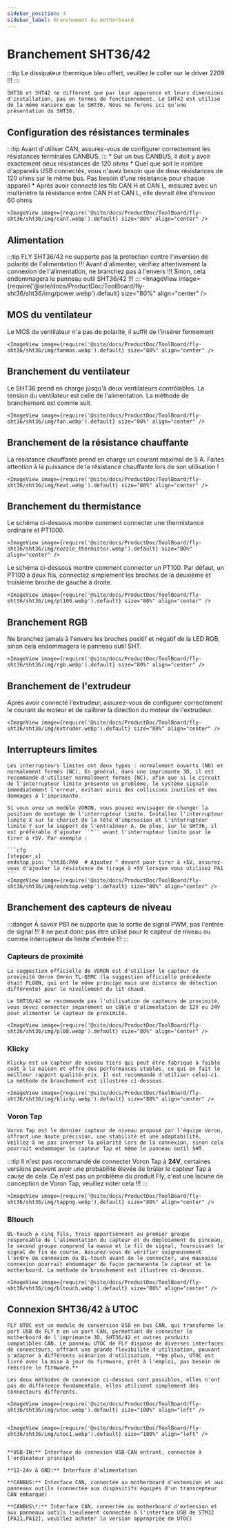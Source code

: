 ```yaml
---
sidebar_position: 4
sidebar_label: Branchement du motherboard
---
```


# Branchement SHT36/42

:::tip
Le dissipateur thermique bleu offert, veuillez le coller sur le driver 2209 !!!
:::

    SHT36 et SHT42 ne diffèrent que par leur apparence et leurs dimensions d'installation, pas en termes de fonctionnement. Le SHT42 est utilisé de la même manière que le SHT36. Nous ne ferons ici qu'une présentation du SHT36.

## Configuration des résistances terminales

:::tip
Avant d'utiliser CAN, assurez-vous de configurer correctement les résistances terminales CANBUS.
:::
    * Sur un bus CANBUS, il doit y avoir exactement deux résistances de 120 ohms
    * Quel que soit le nombre d'appareils USB connectés, vous n'avez besoin que de deux résistances de 120 ohms sur le même bus. Pas besoin d'une résistance pour chaque appareil
    * Après avoir connecté les fils CAN H et CAN L, mesurez avec un multimètre la résistance entre CAN H et CAN L, elle devrait être d'environ 60 ohms
    
    <ImageView image={require('@site/docs/ProductDoc/ToolBoard/fly-sht36/sht36/img/can7.webp').default} size="80%" align="center" />

## Alimentation

:::tip
FLY SHT36/42 ne supporte pas la protection contre l'inversion de polarité de l'alimentation !!! Avant d'alimenter, vérifiez attentivement la connexion de l'alimentation, ne branchez pas à l'envers !!! Sinon, cela endommagera le panneau outil SHT36/42 !!!
:::
    <ImageView image={require('@site/docs/ProductDoc/ToolBoard/fly-sht36/sht36/img/power.webp').default} size="80%" align="center" />

## MOS du ventilateur

Le MOS du ventilateur n'a pas de polarité, il suffit de l'insérer fermement

    <ImageView image={require('@site/docs/ProductDoc/ToolBoard/fly-sht36/sht36/img/fanmos.webp').default} size="80%" align="center" />

## Branchement du ventilateur

Le SHT36 prend en charge jusqu'à deux ventilateurs contrôlables. La tension du ventilateur est celle de l'alimentation. La méthode de branchement est comme suit.

    <ImageView image={require('@site/docs/ProductDoc/ToolBoard/fly-sht36/sht36/img/fan.webp').default} size="80%" align="center" />

## Branchement de la résistance chauffante

La résistance chauffante prend en charge un courant maximal de 5 A. Faites attention à la puissance de la résistance chauffante lors de son utilisation !

    <ImageView image={require('@site/docs/ProductDoc/ToolBoard/fly-sht36/sht36/img/heat.webp').default} size="80%" align="center" />

## Branchement du thermistance

Le schéma ci-dessous montre comment connecter une thermistance ordinaire et PT1000.

    <ImageView image={require('@site/docs/ProductDoc/ToolBoard/fly-sht36/sht36/img/nozzle_thermistor.webp').default} size="80%" align="center" />

Le schéma ci-dessous montre comment connecter un PT100. Par défaut, un PT100 à deux fils, connectez simplement les broches de la deuxième et troisième broche de gauche à droite.

    <ImageView image={require('@site/docs/ProductDoc/ToolBoard/fly-sht36/sht36/img/pt100.webp').default} size="80%" align="center" />

## Branchement RGB

Ne branchez jamais à l'envers les broches positif et négatif de la LED RGB, sinon cela endommagera le panneau outil SHT.

    <ImageView image={require('@site/docs/ProductDoc/ToolBoard/fly-sht36/sht36/img/rgb.webp').default} size="80%" align="center" />

## Branchement de l'extrudeur

Après avoir connecté l'extrudeur, assurez-vous de configurer correctement le courant du moteur et de calibrer la direction du moteur de l'extrudeur.

    <ImageView image={require('@site/docs/ProductDoc/ToolBoard/fly-sht36/sht36/img/extruder.webp').default} size="80%" align="center" />

## Interrupteurs limites

    Les interrupteurs limites ont deux types : normalement ouverts (NO) et normalement fermés (NC). En général, dans une imprimante 3D, il est recommandé d'utiliser normalement fermés (NC), afin que si le circuit de l'interrupteur limite présente un problème, le système signale immédiatement l'erreur, évitant ainsi des collisions inutiles et des dommages à l'imprimante.

    Si vous avez un modèle VORON, vous pouvez envisager de changer la position de montage de l'interrupteur limite. Installez l'interrupteur limite X sur le chariot de la tête d'impression et l'interrupteur limite Y sur le support de l'entraîneur A. De plus, sur le SHT36, il est préférable d'ajouter ``^`` avant l'interrupteur limite pour le tirer à +5V. Par exemple :

    ```cfg
    [stepper_x]
    endstop_pin: ^sht36:PA0  # Ajoutez ^ devant pour tirer à +5V, assurez-vous d'ajouter la résistance de tirage à +5V lorsque vous utilisez PA1
    ```
    <ImageView image={require('@site/docs/ProductDoc/ToolBoard/fly-sht36/sht36/img/endstop.webp').default} size="80%" align="center" />

## Branchement des capteurs de niveau

:::danger À savoir
PB1 ne supporte que la sortie de signal PWM, pas l'entrée de signal !!! Il ne peut donc pas être utilisé pour le capteur de niveau ou comme interrupteur de limite d'entrée !!!
:::

### Capteurs de proximité

    La suggestion officielle de VORON est d'utiliser le capteur de proximité Omron Omron TL-Q5MC (la suggestion officielle précédente était PL08N, qui ont le même principe mais une distance de détection différente) pour le nivellement du lit chaud.

    Le SHT36/42 ne recommande pas l'utilisation de capteurs de proximité, vous devez connecter séparément un câble d'alimentation de 12V ou 24V pour alimenter le capteur de proximité.
    
    <ImageView image={require('@site/docs/ProductDoc/ToolBoard/fly-sht36/sht36/img/pl08.webp').default} size="80%" align="center" />


### Klicky

    Klicky est un capteur de niveau tiers qui peut être fabriqué à faible coût à la maison et offre des performances stables, ce qui en fait le meilleur rapport qualité-prix. Il est recommandé d'utiliser celui-ci. La méthode de branchement est illustrée ci-dessous.

    <ImageView image={require('@site/docs/ProductDoc/ToolBoard/fly-sht36/sht36/img/klicky.webp').default} size="80%" align="center" />

### Voron Tap

    Voron Tap est le dernier capteur de niveau proposé par l'équipe Voron, offrant une haute précision, une stabilité et une adaptabilité. Veillez à ne pas inverser la polarité lors de la connexion, sinon cela pourrait endommager le capteur Tap et même le panneau outil SHT.

:::tip
Il n'est pas recommandé de connecter Voron Tap à **24V**, certaines versions peuvent avoir une probabilité élevée de brûler le capteur Tap à cause de cela. Ce n'est pas un problème du produit Fly, c'est une lacune de conception de Voron Tap, veuillez noter cela !!!
:::

    <ImageView image={require('@site/docs/ProductDoc/ToolBoard/fly-sht36/sht36/img/tappng.webp').default} size="80%" align="center" />

### Bltouch

    BL-touch a cinq fils, trois appartiennent au premier groupe responsable de l'alimentation du capteur et du déploiement du pinceau, le second groupe comprend la masse et le fil de signal, fournissant le signal de fin de course. Assurez-vous de vérifier soigneusement l'ordre de connexion du BL-touch avant de le connecter, une mauvaise connexion pourrait endommager de façon permanente le capteur et le motherboard. La méthode de branchement est illustrée ci-dessous.

    <ImageView image={require('@site/docs/ProductDoc/ToolBoard/fly-sht36/sht36/img/bltouch.webp').default} size="80%" align="center" />


## Connexion SHT36/42 à UTOC

    FLY UTOC est un module de conversion USB en bus CAN, qui transforme le port USB de FLY π en un port CAN, permettant de connecter le motherboard de l'imprimante 3D, SHT36/42 et autres produits compatibles CAN. Le panneau UTOC de FLY dispose de diverses interfaces de connecteurs, offrant une grande flexibilité d'utilisation, pouvant s'adapter à différents scénarios d'utilisation. **De plus, UTOC est livré avec la mise à jour du firmware, prêt à l'emploi, pas besoin de réécrire le firmware.**

    Les deux méthodes de connexion ci-dessous sont possibles, elles n'ont pas de différence fondamentale, elles utilisent simplement des connecteurs différents.

    <ImageView image={require('@site/docs/ProductDoc/ToolBoard/fly-sht36/sht36/img/utoc.webp').default} size="100%" align="left" />


    <ImageView image={require('@site/docs/ProductDoc/ToolBoard/fly-sht36/sht36/img/utoc1.webp').default} size="100%" align="left" />


    **USB-IN:** Interface de connexion USB-CAN entrant, connectée à l'ordinateur principal

    **12-24v & GND:** Interface d'alimentation

    **CANBUS:** Interface CAN, connectée au motherboard d'extension et aux panneaux outils (connectée aux dispositifs équipés d'un transcepteur CAN embarqué)

    **CANBUS\*:** Interface CAN, connectée au motherboard d'extension et aux panneaux outils (seulement connectée à l'interface USB de STM32 [PA11,PA12], veuillez acheter la version appropriée de UTOC)